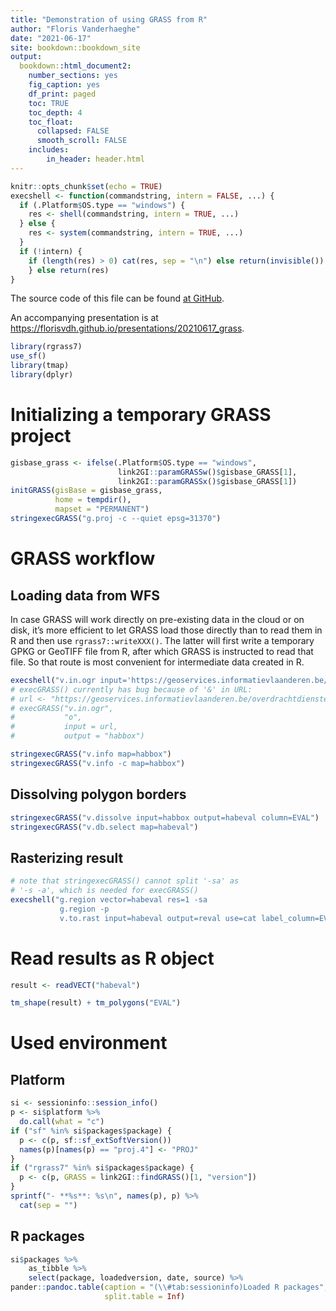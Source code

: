 ```yaml
---
title: "Demonstration of using GRASS from R"
author: "Floris Vanderhaeghe"
date: "2021-06-17"
site: bookdown::bookdown_site
output: 
  bookdown::html_document2:
    number_sections: yes
    fig_caption: yes
    df_print: paged
    toc: TRUE
    toc_depth: 4
    toc_float:
      collapsed: FALSE
      smooth_scroll: FALSE
    includes:
        in_header: header.html
---
```


```r
knitr::opts_chunk$set(echo = TRUE)
execshell <- function(commandstring, intern = FALSE, ...) {
  if (.Platform$OS.type == "windows") {
    res <- shell(commandstring, intern = TRUE, ...)
  } else {
    res <- system(commandstring, intern = TRUE, ...)
  }
  if (!intern) {
    if (length(res) > 0) cat(res, sep = "\n") else return(invisible())
    } else return(res)
}
```

The source code of this file can be found [at GitHub](https://github.com/florisvdh/demos/tree/master/src/20210617_grass).

An accompanying presentation is at <https://florisvdh.github.io/presentations/20210617_grass>.

```r
library(rgrass7)
use_sf()
library(tmap)
library(dplyr)
```

# Initializing a temporary GRASS project

```r
gisbase_grass <- ifelse(.Platform$OS.type == "windows", 
                        link2GI::paramGRASSw()$gisbase_GRASS[1],
                        link2GI::paramGRASSx()$gisbase_GRASS[1])
initGRASS(gisBase = gisbase_grass,
          home = tempdir(), 
          mapset = "PERMANENT")
stringexecGRASS("g.proj -c --quiet epsg=31370")
```

# GRASS workflow

## Loading data from WFS

In case GRASS will work directly on pre-existing data in the cloud or on disk,
it's more efficient to let GRASS load those directly than to read them in R and
then use `rgrass7::writeXXX()`.
The latter will first write a temporary GPKG or GeoTIFF file from R, after which
GRASS is instructed to read that file.
So that route is most convenient for intermediate data created in R.

```r
execshell("v.in.ogr input='https://geoservices.informatievlaanderen.be/overdrachtdiensten/BWK/wfs?service=WFS&request=GetFeature&typename=BWK%3ABwkhab&bbox=130000%2C184000%2C138000%2C194000' output=habbox -o")
# execGRASS() currently has bug because of '&' in URL:
# url <- "https://geoservices.informatievlaanderen.be/overdrachtdiensten/BWK/wfs?service=WFS&request=GetFeature&typename=BWK%3ABwkhab&bbox=130000%2C184000%2C138000%2C194000"
# execGRASS("v.in.ogr",
#           "o",
#           input = url,
#           output = "habbox")
```


```r
stringexecGRASS("v.info map=habbox")
stringexecGRASS("v.info -c map=habbox")
```

## Dissolving polygon borders

```r
stringexecGRASS("v.dissolve input=habbox output=habeval column=EVAL")
stringexecGRASS("v.db.select map=habeval")
```

## Rasterizing result

```r
# note that stringexecGRASS() cannot split '-sa' as 
# '-s -a', which is needed for execGRASS()
execshell("g.region vector=habeval res=1 -sa
           g.region -p
           v.to.rast input=habeval output=reval use=cat label_column=EVAL memory=2048")
```

# Read results as R object

```r
result <- readVECT("habeval")
```

```r
tm_shape(result) + tm_polygons("EVAL")
```


# Used environment

## Platform

```r
si <- sessioninfo::session_info()
p <- si$platform %>%
  do.call(what = "c")
if ("sf" %in% si$packages$package) {
  p <- c(p, sf::sf_extSoftVersion())
  names(p)[names(p) == "proj.4"] <- "PROJ"
}
if ("rgrass7" %in% si$packages$package) {
  p <- c(p, GRASS = link2GI::findGRASS()[1, "version"])
}
sprintf("- **%s**: %s\n", names(p), p) %>%
  cat(sep = "")
```

## R packages

```r
si$packages %>%
    as_tibble %>%
    select(package, loadedversion, date, source) %>%
pander::pandoc.table(caption = "(\\#tab:sessioninfo)Loaded R packages",
                     split.table = Inf)
```
